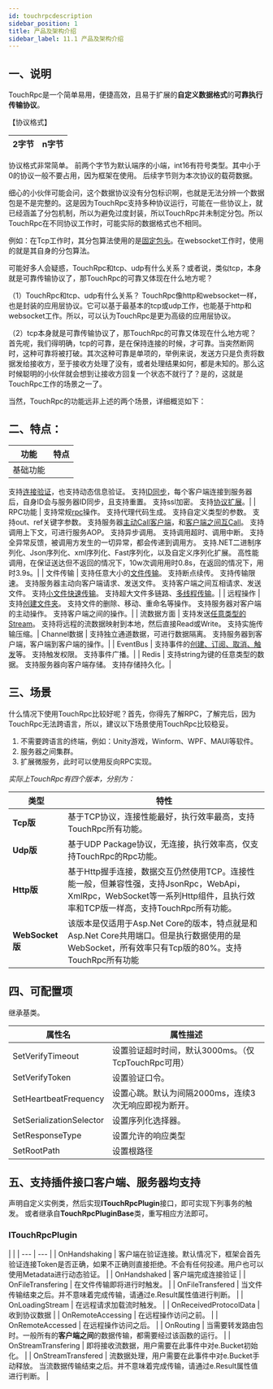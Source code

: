 ```yaml
---
id: touchrpcdescription
sidebar_position: 1
title: 产品及架构介绍
sidebar_label: 11.1 产品及架构介绍
---
```



## 一、说明

TouchRpc是一个简单易用，便捷高效，且易于扩展的**自定义数据格式**的**可靠执行传输协议**。

【协议格式】

| 2字节 | n字节 |
| --- | --- |

协议格式非常简单。
前两个字节为默认端序的小端，int16有符号类型。其中小于0的协议一般不要占用，因为框架在使用。
后续字节则为本次协议的载荷数据。

细心的小伙伴可能会问，这个数据协议没有分包标识啊，也就是无法分辨一个数据包是不是完整的。这是因为TouchRpc支持多种协议运行，可能在一些协议上，就已经涵盖了分包机制，所以为避免过度封装，所以TouchRpc并未制定分包。所以TouchRpc在不同协议工作时，可能实际的数据格式也不相同。

例如：在Tcp工作时，其分包算法使用的是[固定包头](<../08、数据处理适配器/8.2 Tcp适配器/fixedheaderpackageadapter>)。在websocket工作时，使用的就是其自身的分包算法。

可能好多人会疑惑，TouchRpc和tcp、udp有什么关系？或者说，类似tcp，本身就是可靠传输协议了，那TouchRpc的可靠又体现在什么地方呢？

（1）TouchRpc和tcp、udp有什么关系？
TouchRpc像http和websocket一样，也是封装的应用层协议。它可以基于最基本的tcp或udp工作，也能基于http和websocket工作。所以，可以认为TouchRpc是更为高级的应用层协议。

（2）tcp本身就是可靠传输协议了，那TouchRpc的可靠又体现在什么地方呢？
首先呢，我们得明确，tcp的可靠，是在保持连接的时候，才可靠。当突然断网时，这种可靠将被打破。其次这种可靠是单项的，举例来说，发送方只是负责将数据发给接收方，至于接收方处理了没有，或者处理结果如何，都是未知的。那么这时候聪明的小伙伴就会想到让接收方回复一个状态不就行了？是的，这就是TouchRpc工作的场景之一了。

当然，TouchRpc的功能远非上述的两个场景，详细概览如下：


## 二、特点：

| **功能** | **特点** |
| --- | --- |
| 基础功能 |
支持[连接验证](<7.4 基础功能\1、基础功能.md>)，也支持动态信息验证。
支持[ID同步](<7.4 基础功能\1、基础功能.md>)，每个客户端连接到服务器后，自身ID会与服务器ID同步，且支持重置。
支持ssl加密。
支持[协议扩展](<7.4 基础功能\2、协议扩展.md>)。|
| RPC功能 |
支持常规[rpc](<7.5 Rpc功能\1、创建rpc服务.md>)操作。
支持代理代码生成。
支持自定义类型的参数。
支持out、ref关键字参数。
支持服务器[主动Call客户端](<7.5 Rpc功能\3、反向rpc（服务器主动Call客户端）.md>)，和[客户端之间互Call](<7.5 Rpc功能\4、客户端相互调用rpc.md>)。
支持调用上下文，可进行服务AOP。
支持异步调用。
支持调用超时、调用中断。
支持全异常反馈，被调用方发生的一切异常，都会传递到调用方。
支持.NET二进制序列化、Json序列化、xml序列化、Fast序列化，以及自定义序列化扩展。
高性能调用，在保证送达但不返回的情况下，10w次调用用时0.8s，在返回的情况下，用时3.9s。|
| 文件传输 |
支持任意大小的[文件传输](<7.6 文件传输\2、传输文件.md>)。
支持断点续传。
支持传输限速。
支持服务器主动向客户端请求、发送文件。
支持客户端之间互相请求、发送文件。
支持[小文件快速传输](<7.6 文件传输\3、小文件传输.md>)。
支持超大文件多链路、[多线程传输](<7.6 文件传输\4、多线程文件传输.md>)。|
| 远程操作 |
支持[创建文件夹](<7.7 远程文件操作.md>)。
支持文件的删除、移动、重命名等操作。
支持服务器对客户端的主动操作。
支持客户端之间的操作。|
| 流数据方面 |
支持发送[任意类型的Stream](<7.8 流数据传输\1、Stream传输.md>)。
支持将远程的流数据映射到本地，然后直接Read或Write。
支持实施传输压缩。| Channel数据 |
支持独立通道数据，可进行数据隔离。
支持服务器到客户端，客户端到客户端的操作。|
| EventBus |
支持事件的[创建、订阅、取消、触发](<7.9 EventBus.md>)等。
支持触发权限。
支持事件广播。|
| Redis |
支持string为键的任意类型的数据。
支持服务器向客户端存储。
支持存储持久化。|


## 三、场景

什么情况下使用TouchRpc比较好呢？首先，你得先了解RPC，了解完后，因为TouchRpc无法跨语言，所以，建议以下场景使用TouchRpc比较稳妥。

1. 不需要跨语言的终端，例如：Unity游戏，Winform、WPF、MAUI等软件。
2. 服务器之间集群。
3. 扩展微服务，此时可以使用反向RPC实现。

*实际上TouchRpc有四个版本，分别为：*

| **类型** | **特性** |
| --- | --- |
| **Tcp版** | 基于TCP协议，连接性能最好，执行效率最高，支持TouchRpc所有功能。 |
| **Udp版** | 基于UDP Package协议，无连接，执行效率高，仅支持TouchRpc的Rpc功能。 |
| **Http版** | 基于Http握手连接，数据交互仍然使用TCP。连接性能一般，但兼容性强，支持JsonRpc，WebApi，XmlRpc，WebSocket等一系列Http组件，且执行效率和TCP版一样高，支持TouchRpc所有功能。 |
| **WebSocket版** | 该版本是仅适用于Asp.Net Core的版本，特点就是和Asp.Net Core共用端口。但是执行数据使用的是WebSocket，所有效率只有Tcp版的80%。支持TouchRpc所有功能 |


## 四、可配置项

继承基类。

| **属性名** | **属性描述** |
| --- | --- |
| SetVerifyTimeout | 设置验证超时时间，默认3000ms。（仅TcpTouchRpc可用） |
| SetVerifyToken | 设置验证口令。 |
| SetHeartbeatFrequency | 设置心跳。默认为间隔2000ms，连续3次无响应即视为断开。 |
| SetSerializationSelector | 设置序列化选择器。 |
| SetResponseType | 设置允许的响应类型 |
| SetRootPath | 设置根路径 |


## 五、支持插件接口客户端、服务器均支持

声明自定义实例类，然后实现**ITouchRpcPlugin**接口，即可实现下列事务的触发。
或者继承自**TouchRpcPluginBase**类，重写相应方法即可。


### **ITouchRpcPlugin**

|  |
| --- | --- |
| OnHandshaking | 客户端在验证连接。默认情况下，框架会首先验证连接Token是否正确，如果不正确则直接拒绝。不会有任何投递。用户也可以使用Metadata进行动态验证。 |
| OnHandshaked | 客户端完成连接验证 |
| OnFileTransfering | 在文件传输即将进行时触发。 |
| OnFileTransfered | 当文件传输结束之后。并不意味着完成传输，请通过e.Result属性值进行判断。 |
| OnLoadingStream | 在远程请求加载流时触发。 |
| OnReceivedProtocolData | 收到协议数据 |
| OnRemoteAccessing | 在远程操作访问之前。 |
| OnRemoteAccessed | 在远程操作访问之后。 |
| OnRouting | 当需要转发路由包时。一般所有的**客户端之间**的数据传输，都需要经过该函数的运行。 |
| OnStreamTransfering | 即将接收流数据，用户需要在此事件中对e.Bucket初始化。 |
| OnStreamTransfered | 流数据处理，用户需要在此事件中对e.Bucket手动释放。 当流数据传输结束之后。并不意味着完成传输，请通过e.Result属性值进行判断。 |
